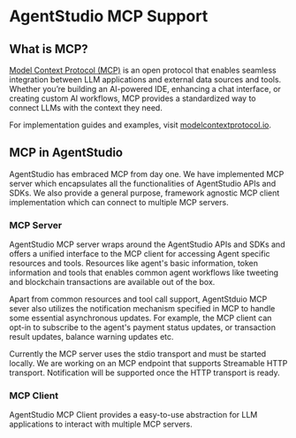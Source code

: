 
# AgentStudio MCP Support

## What is MCP?

[Model Context Protocol (MCP)](https://www.modelcontextprotocol.org/) is an open protocol that enables seamless integration between LLM applications and external data sources and tools. Whether you’re building an AI-powered IDE, enhancing a chat interface, or creating custom AI workflows, MCP provides a standardized way to connect LLMs with the context they need.

For implementation guides and examples, visit [modelcontextprotocol.io](https://www.modelcontextprotocol.org/).

## MCP in AgentStudio

AgentStudio has embraced MCP from day one. We have implemented MCP server which encapsulates all the functionalities of AgentStudio APIs and SDKs. We also provide a general purpose, framework agnostic MCP client implementation which can connect to multiple MCP servers.

### MCP Server

AgentStudio MCP server wraps around the AgentStudio APIs and SDKs and offers a unified interface to the MCP client for accessing Agent specific resources and tools. Resources like agent's basic information, token information and tools that enables common agent workflows like tweeting and blockchain transactions are available out of the box.

Apart from common resources and tool call support, AgentStduio MCP sever also utilizes the notification mechanism specified in MCP to handle some essential asynchronous updates. For example, the MCP client can opt-in to subscribe to the agent's payment status updates, or transaction result updates, balance warning updates etc. 

<Callout type="info">
Currently the MCP server uses the stdio transport and must be started locally. We are working on an MCP endpoint that supports Streamable HTTP transport. Notification will be supported once the HTTP transport is ready.
</Callout>

### MCP Client

AgentStudio MCP Client provides a easy-to-use abstraction for LLM applications to interact with multiple MCP servers.




